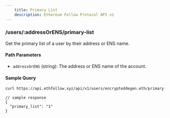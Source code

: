 ```yaml
---
    title: Primary List
    description: Ethereum Follow Protocol API v1
---
```


### /users/\:addressOrENS/primary-list
Get the primary list of a user by their address or ENS name. 

#### Path Parameters
- `addressOrENS` (string): The address or ENS name of the account.

#### Sample Query
```sh
curl https://api.ethfollow.xyz/api/v1/users/encrypteddegen.eth/primary-list
```

```jsonc
// sample response
{
  "primary_list": "1"
}
```